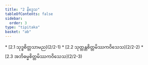 ```yaml
---
title: "2 နိဒ္ဒေသ"
tableOfContents: false
sidebar:
  order: 3
type: "tipitaka"
basket: "ab"
---
```



<DynamicBreadcrumb />



<TableOfContents>
* [2.1 သုဒ္ဓစိတ္တသာမည](2/2-1)
* [2.2 သုတ္တန္တစိတ္တမိဿကဝိသေသ](2/2-2)
* [2.3 အဘိဓမ္မစိတ္တမိဿကဝိသေသ](2/2-3)
</TableOfContents>